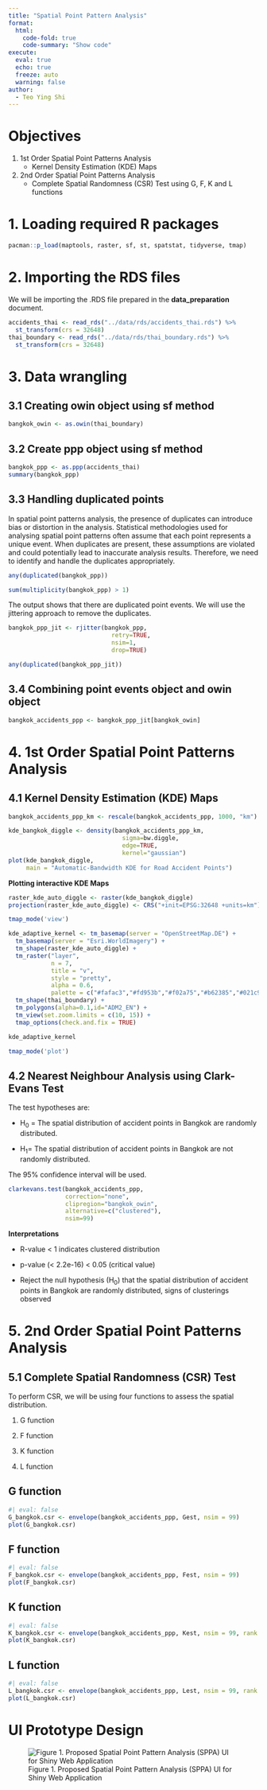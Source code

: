 ```yaml
---
title: "Spatial Point Pattern Analysis"
format: 
  html:
    code-fold: true
    code-summary: "Show code"
execute: 
  eval: true
  echo: true
  freeze: auto
  warning: false
author:
  - Teo Ying Shi
---
```


# **Objectives**

1.  1st Order Spatial Point Patterns Analysis
    -   Kernel Density Estimation (KDE) Maps
2.  2nd Order Spatial Point Patterns Analysis
    -   Complete Spatial Randomness (CSR) Test using G, F, K and L functions

# **1. Loading required R packages**

```r
pacman::p_load(maptools, raster, sf, st, spatstat, tidyverse, tmap)
```

# **2. Importing the RDS files**

We will be importing the .RDS file prepared in the **data_preparation** document.

```r
accidents_thai <- read_rds("../data/rds/accidents_thai.rds") %>% 
  st_transform(crs = 32648)
thai_boundary <- read_rds("../data/rds/thai_boundary.rds") %>% 
  st_transform(crs = 32648)
```

# **3. Data wrangling**

## **3.1 Creating owin object using sf method**

```r
bangkok_owin <- as.owin(thai_boundary)
```

## **3.2 Create ppp object using sf method**

```r
bangkok_ppp <- as.ppp(accidents_thai)
summary(bangkok_ppp)
```

## **3.3 Handling duplicated points**

In spatial point patterns analysis, the presence of duplicates can introduce bias or distortion in the analysis. Statistical methodologies used for analysing spatial point patterns often assume that each point represents a unique event. When duplicates are present, these assumptions are violated and could potentially lead to inaccurate analysis results. Therefore, we need to identify and handle the duplicates appropriately.

```r
any(duplicated(bangkok_ppp))
```

```r
sum(multiplicity(bangkok_ppp) > 1)
```

The output shows that there are duplicated point events. We will use the jittering approach to remove the duplicates.

```r
bangkok_ppp_jit <- rjitter(bangkok_ppp, 
                             retry=TRUE, 
                             nsim=1, 
                             drop=TRUE)

any(duplicated(bangkok_ppp_jit))
```

## **3.4 Combining point events object and owin object**

```r
bangkok_accidents_ppp <- bangkok_ppp_jit[bangkok_owin]
```

# **4. 1st Order Spatial Point Patterns Analysis**

## **4.1 Kernel Density Estimation (KDE) Maps**

```r
bangkok_accidents_ppp_km <- rescale(bangkok_accidents_ppp, 1000, "km")

kde_bangkok_diggle <- density(bangkok_accidents_ppp_km,
                                sigma=bw.diggle,
                                edge=TRUE,
                                kernel="gaussian")
plot(kde_bangkok_diggle,
     main = "Automatic-Bandwidth KDE for Road Accident Points")
```

**Plotting interactive KDE Maps**

```r
raster_kde_auto_diggle <- raster(kde_bangkok_diggle)
projection(raster_kde_auto_diggle) <- CRS("+init=EPSG:32648 +units=km")

tmap_mode('view')

kde_adaptive_kernel <- tm_basemap(server = "OpenStreetMap.DE") +
  tm_basemap(server = "Esri.WorldImagery") +
  tm_shape(raster_kde_auto_diggle) +
  tm_raster("layer",
            n = 7,
            title = "v",
            style = "pretty",
            alpha = 0.6,
            palette = c("#fafac3","#fd953b","#f02a75","#b62385","#021c9e")) +
  tm_shape(thai_boundary) +
  tm_polygons(alpha=0.1,id="ADM2_EN") +
  tm_view(set.zoom.limits = c(10, 15)) +
  tmap_options(check.and.fix = TRUE)

kde_adaptive_kernel

tmap_mode('plot')
```

## **4.2 Nearest Neighbour Analysis using Clark-Evans Test**

The test hypotheses are:

-   H~0~ = The spatial distribution of accident points in Bangkok are randomly distributed.

-   H~1~= The spatial distribution of accident points in Bangkok are not randomly distributed.

The 95% confidence interval will be used.

```r
clarkevans.test(bangkok_accidents_ppp,
                correction="none",
                clipregion="bangkok_owin",
                alternative=c("clustered"),
                nsim=99)
```

**Interpretations**

-   R-value \< 1 indicates clustered distribution

-   p-value (\< 2.2e-16) \< 0.05 (critical value)

-   Reject the null hypothesis (H~0~) that the spatial distribution of accident points in Bangkok are randomly distributed, signs of clusterings observed

# **5. 2nd Order Spatial Point Patterns Analysis**

## **5.1 Complete Spatial Randomness (CSR) Test**

To perform CSR, we will be using four functions to assess the spatial distribution.

1.  G function

2.  F function

3.  K function

4.  L function

::: panel-tabset
## G function

```r
#| eval: false
G_bangkok.csr <- envelope(bangkok_accidents_ppp, Gest, nsim = 99)
plot(G_bangkok.csr)
```

## F function

```r
#| eval: false
F_bangkok.csr <- envelope(bangkok_accidents_ppp, Fest, nsim = 99)
plot(F_bangkok.csr)
```

## K function

```r
#| eval: false
K_bangkok.csr <- envelope(bangkok_accidents_ppp, Kest, nsim = 99, rank = 1, glocal=TRUE)
plot(K_bangkok.csr)
```

## L function

```r
#| eval: false
L_bangkok.csr <- envelope(bangkok_accidents_ppp, Lest, nsim = 99, rank = 1, glocal=TRUE)
plot(L_bangkok.csr)
```
:::

# **UI Prototype Design**

![Figure 1. Proposed Spatial Point Pattern Analysis (SPPA) UI for Shiny Web Application](images/sppa_prototype_ui.png)
